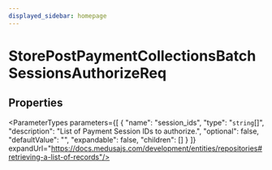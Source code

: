 ```yaml
---
displayed_sidebar: homepage
---
```



# StorePostPaymentCollectionsBatchSessionsAuthorizeReq

## Properties

<ParameterTypes parameters={[
  {
    "name": "session_ids",
    "type": "`string`[]",
    "description": "List of Payment Session IDs to authorize.",
    "optional": false,
    "defaultValue": "",
    "expandable": false,
    "children": []
  }
]} expandUrl="https://docs.medusajs.com/development/entities/repositories#retrieving-a-list-of-records"/>
